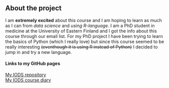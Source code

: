 ## About the project

I am **extremely excited** about this course and I am hoping to learn as much as I can from *data science* and *using R-language*. I am a PhD student in medicine at the University of Eastern Finland and I got the info about this course through our email list. For my PhD project I have been trying to learn the basics of Python (which I really love) but since this course seemed to be really interesting ~~(eventhough it is using R instead of Python)~~ I decided to jump in and try a new language. 

#### Links to my GitHub pages 
[My IODS repository](https://github.com/jonnelintunen/IODS-project)  
[My IODS course diary](https://jonnelintunen.github.io/IODS-project/)
